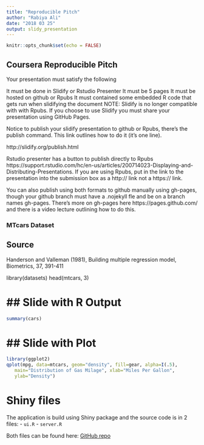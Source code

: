---
title: "Reproducible Pitch"
author: "Rabiya Ali"
date: "2018 03 25"
output: slidy_presentation
---

```{r setup, include=FALSE}
knitr::opts_chunk$set(echo = FALSE)
```

## Coursera Reproducible Pitch

Your presentation must satisfy the following

It must be done in Slidify or Rstudio Presenter
It must be 5 pages
It must be hosted on github or Rpubs
It must contained some embedded R code that gets run when slidifying the document
NOTE: Slidify is no longer compatible with with Rpubs. If you choose to use Slidify you must share your presentation using GitHub Pages.

Notice to publish your slidify presentation to github or Rpubs, there's the publish command. This link outlines how to do it (it's one line).

http://slidify.org/publish.html

Rstudio presenter has a button to publish directly to Rpubs https://support.rstudio.com/hc/en-us/articles/200714023-Displaying-and-Distributing-Presentations. If you are using Rpubs, put in the link to the presentation into the submission box as a http:// link not a https:// link.

You can also publish using both formats to github manually using gh-pages, though your github branch must have a .nojekyll fle and be on a branch names gh-pages. There's more on gh-pages here https://pages.github.com/ and there is a video lecture outlining how to do this.

### MTcars Dataset
## Source
Handerson and Valleman (1981), Building multiple regression model, Biometrics, 37, 391-411

library(datasets)
head(mtcars, 3)

## Slide with R Output
=================================

```{r cars, echo = TRUE}
summary(cars)
```

## Slide with Plot
==========================

```{r pressure}
library(ggplot2)
qplot(mpg, data=mtcars, geom="density", fill=gear, alpha=I(.5),
   main="Distribution of Gas Milage", xlab="Miles Per Gallon",
   ylab="Density")
```

Shiny files
========================================================

The application is build using Shiny package and the source code is in 2 files:
- `ui.R`
- `server.R`

Both files can be found here: [GitHub repo](https://github.com/avkch/Course-Project-Shiny-Application-and-Reproducible-Pitch)
